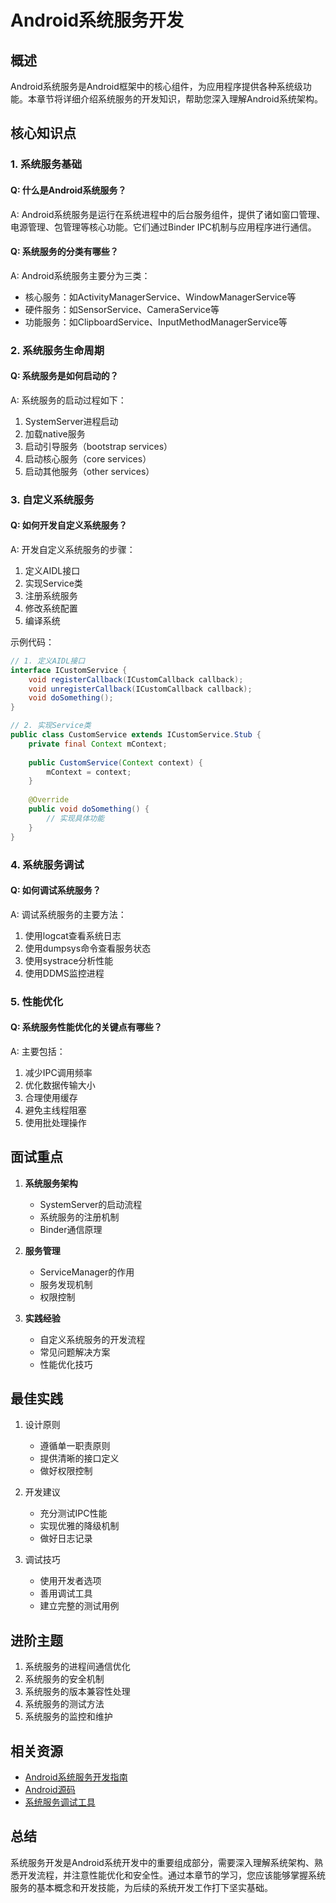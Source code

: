# Android系统服务开发

## 概述

Android系统服务是Android框架中的核心组件，为应用程序提供各种系统级功能。本章节将详细介绍系统服务的开发知识，帮助您深入理解Android系统架构。

## 核心知识点

### 1. 系统服务基础

#### Q: 什么是Android系统服务？
A: Android系统服务是运行在系统进程中的后台服务组件，提供了诸如窗口管理、电源管理、包管理等核心功能。它们通过Binder IPC机制与应用程序进行通信。

#### Q: 系统服务的分类有哪些？
A: Android系统服务主要分为三类：
- 核心服务：如ActivityManagerService、WindowManagerService等
- 硬件服务：如SensorService、CameraService等
- 功能服务：如ClipboardService、InputMethodManagerService等

### 2. 系统服务生命周期

#### Q: 系统服务是如何启动的？
A: 系统服务的启动过程如下：
1. SystemServer进程启动
2. 加载native服务
3. 启动引导服务（bootstrap services）
4. 启动核心服务（core services）
5. 启动其他服务（other services）

### 3. 自定义系统服务

#### Q: 如何开发自定义系统服务？
A: 开发自定义系统服务的步骤：
1. 定义AIDL接口
2. 实现Service类
3. 注册系统服务
4. 修改系统配置
5. 编译系统

示例代码：
```java
// 1. 定义AIDL接口
interface ICustomService {
    void registerCallback(ICustomCallback callback);
    void unregisterCallback(ICustomCallback callback);
    void doSomething();
}

// 2. 实现Service类
public class CustomService extends ICustomService.Stub {
    private final Context mContext;
    
    public CustomService(Context context) {
        mContext = context;
    }
    
    @Override
    public void doSomething() {
        // 实现具体功能
    }
}
```

### 4. 系统服务调试

#### Q: 如何调试系统服务？
A: 调试系统服务的主要方法：
1. 使用logcat查看系统日志
2. 使用dumpsys命令查看服务状态
3. 使用systrace分析性能
4. 使用DDMS监控进程

### 5. 性能优化

#### Q: 系统服务性能优化的关键点有哪些？
A: 主要包括：
1. 减少IPC调用频率
2. 优化数据传输大小
3. 合理使用缓存
4. 避免主线程阻塞
5. 使用批处理操作

## 面试重点

1. **系统服务架构**
   - SystemServer的启动流程
   - 系统服务的注册机制
   - Binder通信原理

2. **服务管理**
   - ServiceManager的作用
   - 服务发现机制
   - 权限控制

3. **实践经验**
   - 自定义系统服务的开发流程
   - 常见问题解决方案
   - 性能优化技巧

## 最佳实践

1. 设计原则
   - 遵循单一职责原则
   - 提供清晰的接口定义
   - 做好权限控制

2. 开发建议
   - 充分测试IPC性能
   - 实现优雅的降级机制
   - 做好日志记录

3. 调试技巧
   - 使用开发者选项
   - 善用调试工具
   - 建立完整的测试用例

## 进阶主题

1. 系统服务的进程间通信优化
2. 系统服务的安全机制
3. 系统服务的版本兼容性处理
4. 系统服务的测试方法
5. 系统服务的监控和维护

## 相关资源

- [Android系统服务开发指南](https://developer.android.com)
- [Android源码](https://android.googlesource.com)
- [系统服务调试工具](https://developer.android.com/studio)

## 总结

系统服务开发是Android系统开发中的重要组成部分，需要深入理解系统架构、熟悉开发流程，并注意性能优化和安全性。通过本章节的学习，您应该能够掌握系统服务的基本概念和开发技能，为后续的系统开发工作打下坚实基础。